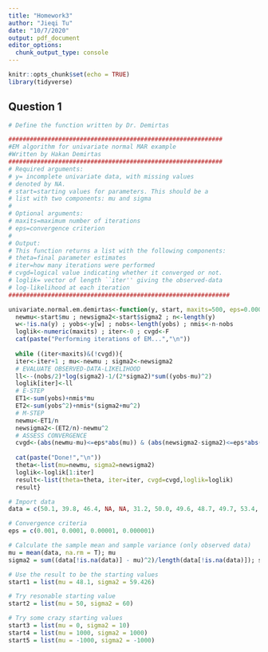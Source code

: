 ```yaml
---
title: "Homework3"
author: "Jieqi Tu"
date: "10/7/2020"
output: pdf_document
editor_options: 
  chunk_output_type: console
---
```


```r
knitr::opts_chunk$set(echo = TRUE)
library(tidyverse)
```

## Question 1
```r
# Define the function written by Dr. Demirtas

############################################################
#EM algorithm for univariate normal MAR example
#Written by Hakan Demirtas
############################################################
# Required arguments:
# y= incomplete univariate data, with missing values
# denoted by NA.
# start=starting values for parameters. This should be a
# list with two components: mu and sigma
#
# Optional arguments:
# maxits=maximum number of iterations
# eps=convergence criterion
#
# Output:
# This function returns a list with the following components:
# theta=final parameter estimates
# iter=how many iterations were performed
# cvgd=logical value indicating whether it converged or not.
# loglik= vector of length ``iter'' giving the observed-data
# log-likelihood at each iteration
##############################################################

univariate.normal.em.demirtas<-function(y, start, maxits=500, eps=0.000001){
  newmu<-start$mu ; newsigma2<-start$sigma2 ; n<-length(y)
  w<-!is.na(y) ; yobs<-y[w] ; nobs<-length(yobs) ; nmis<-n-nobs
  loglik<-numeric(maxits) ; iter<-0 ; cvgd<-F
  cat(paste("Performing iterations of EM...","\n"))
  
  while ((iter<maxits)&(!cvgd)){
  iter<-iter+1 ; mu<-newmu ; sigma2<-newsigma2
  # EVALUATE OBSERVED-DATA-LIKELIHOOD
  ll<--(nobs/2)*log(sigma2)-1/(2*sigma2)*sum((yobs-mu)^2)
  loglik[iter]<-ll
  # E-STEP
  ET1<-sum(yobs)+nmis*mu
  ET2<-sum(yobs^2)+nmis*(sigma2+mu^2)
  # M-STEP
  newmu<-ET1/n
  newsigma2<-(ET2/n)-newmu^2
  # ASSESS CONVERGENCE
  cvgd<-(abs(newmu-mu)<=eps*abs(mu)) & (abs(newsigma2-sigma2)<=eps*abs(sigma2))}
  
  cat(paste("Done!","\n"))
  theta<-list(mu=newmu, sigma2=newsigma2)
  loglik<-loglik[1:iter]
  result<-list(theta=theta, iter=iter, cvgd=cvgd,loglik=loglik)
  result}

```

```r
# Import data
data = c(50.1, 39.8, 46.4, NA, NA, 31.2, 50.0, 49.6, 48.7, 49.7, 53.4, 62.1, NA)

# Convergence criteria
eps = c(0.001, 0.0001, 0.00001, 0.000001)

# Calculate the sample mean and sample variance (only observed data)
mu = mean(data, na.rm = T); mu
sigma2 = sum((data[!is.na(data)] - mu)^2)/length(data[!is.na(data)]); sigma2

# Use the result to be the starting values
start1 = list(mu = 48.1, sigma2 = 59.426)

# Try resonable starting value
start2 = list(mu = 50, sigma2 = 60)

# Try some crazy starting values
start3 = list(mu = 0, sigma2 = 10)
start4 = list(mu = 1000, sigma2 = 1000)
start5 = list(mu = -1000, sigma2 = -1000)
```

